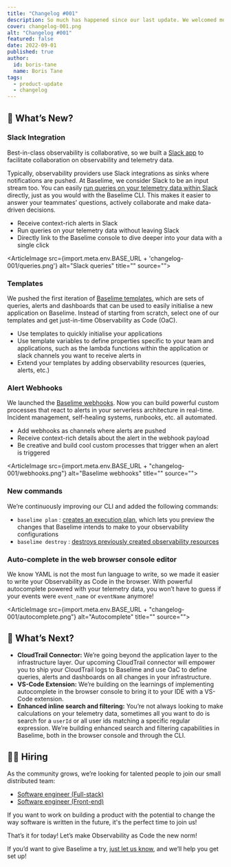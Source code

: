 ```yaml
---
title: "Changelog #001"
description: So much has happened since our last update. We welcomed more teams on our private beta and we’ve been iterating based on the valuable feedback we received.
cover: changelog-001.png
alt: "Changelog #001"
featured: false
date: 2022-09-01
published: true
author:
  id: boris-tane
  name: Boris Tane
tags: 
  - product-update
  - changelog
---
```


## 💯 What’s New?

### Slack Integration

Best-in-class observability is collaborative, so we built a [Slack app](https://baselime.slack.com/apps/A03U3KEAM29-baselime?tab=more_info) to facilitate collaboration on observability and telemetry data. 

Typically, observability providers use Slack integrations as sinks where notifications are pushed. At Baselime, we consider Slack to be an input stream too. You can easily [run queries on your telemetry data within Slack](https://docs.baselime.io/integrations/slack/commands/) directly, just as you would with the Baselime CLI. This makes it easier to answer your teammates’ questions, actively collaborate and make data-driven decisions. 

- Receive context-rich alerts in Slack
- Run queries on your telemetry data without leaving Slack
- Directly link to the Baselime console to dive deeper into your data with a single click


<ArticleImage src={import.meta.env.BASE_URL + 'changelog-001/queries.png'}  alt="Slack queries" title="" source="">
</ArticleImage>

### Templates

We pushed the first iteration of [Baselime templates](https://docs.baselime.io/cli/reference/init/), which are sets of queries, alerts and dashboards that can be used to easily initialise a new application on Baselime. Instead of starting from scratch, select one of our templates and get just-in-time Observability as Code (OaC). 

- Use templates to quickly initialise your applications
- Use template variables to define properties specific to your team and applications, such as the lambda functions within the application or slack channels you want to receive alerts in
- Extend your templates by adding observability resources (queries, alerts, etc.)

### Alert Webhooks

We launched the [Baselime webhooks](https://docs.baselime.io/integrations/webhooks/overview/). Now you can build powerful custom processes that react to alerts in your serverless architecture in real-time. Incident management, self-healing systems, runbooks, etc. all automated.

- Add webhooks as channels where alerts are pushed
- Receive context-rich details about the alert in the webhook payload
- Be creative and build cool custom processes that trigger when an alert is triggered

<ArticleImage  src={import.meta.env.BASE_URL + "changelog-001/webhooks.png"} alt="Baselime webhooks" title="" source="">
</ArticleImage>

### New commands

We’re continuously improving our CLI and added the following commands:

- `baselime plan` : [creates an execution plan](https://docs.baselime.io/cli/reference/plan/), which lets you preview the changes that Baselime intends to make to your observability configurations
- `baselime destroy` : [destroys previously created observability resources](https://docs.baselime.io/cli/reference/destroy/)  

### Auto-complete in the web browser console editor

We know YAML is not the most fun language to write, so we made it easier to write your Observability as Code in the browser. With powerful autocomplete powered with your telemetry data, you won’t have to guess if your events were `event_name` or `eventName` anymore!

<ArticleImage  src={import.meta.env.BASE_URL + "changelog-001/autocomplete.png"}  alt="Autocomplete" title="" source="">
</ArticleImage>

## 🎯 What’s Next?

- **CloudTrail Connector:** We’re going beyond the application layer to the infrastructure layer. Our upcoming CloudTrail connector will empower you to ship your CloudTrail logs to Baselime and use OaC to define queries, alerts and dashboards on all changes in your infrastructure.
- **VS-Code Extension:** We’re building on the learnings of implementing autocomplete in the browser console to bring it to your IDE with a VS-Code extension.
- **Enhanced inline search and filtering:** You’re not always looking to make calculations on your telemetry data, sometimes all you want to do is search for a `userId` or all user ids matching a specific regular expression. We’re building enhanced search and filtering capabilities in Baselime, both in the browser console and through the CLI.

## 👨‍💻 Hiring

As the community grows, we’re looking for talented people to join our small distributed team:

- [Software engineer (Full-stack)](https://www.notion.so/c6b937dad7594059a7662dbc45e0f88f)
- [Software engineer (Front-end)](https://www.notion.so/7bce84e54e30428dacfad803c2932eec)

If you want to work on building a product with the potential to change the way software is written in the future, it's the perfect time to join us!

That’s it for today! Let’s make Observability as Code the new norm!

If you’d want to give Baselime a try, [just let us know](https://join.slack.com/t/baselimecommunity/shared_invite/zt-1eu7l0ag1-wxYXQV6Fr_aiB3ZPm3LhDQ), and we’ll help you get set up!